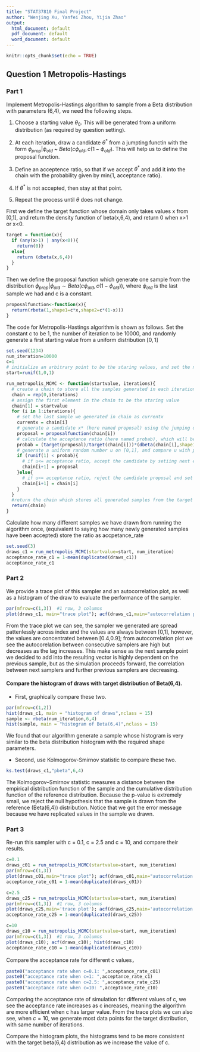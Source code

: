 ```yaml
---
title: "STAT37810 Final Project"
author: "Wenjing Xu, Yanfei Zhou, Yijia Zhao"
output:
  html_document: default
  pdf_document: default
  word_document: default
---
```


```r
knitr::opts_chunk$set(echo = TRUE)
```

## Question 1 Metropolis-Hastings

### Part 1

Implement Metropolis-Hastings algorithm to sample from a Beta distribution with parameters (6,4), we need the following steps. 

1. Choose a starting value $\theta_0$. This will be generated from a uniform distribution (as required by question setting).

2. At each iteration, draw a candidate $\theta^*$ from a jumpting functin with the form $\phi_{prop}|\phi_{old}$ ~ $Beta(c\phi_{old}, c(1-\phi_{old})$. This will help us to define the proposal function. 

3. Define an acceptence ratio, so that if we accept $\theta^*$ and add it into the chain with the probability given by min{1, acceptance ratio}. 

4. If $\theta^*$ is not accepted, then stay at that point. 

5. Repeat the process until $\theta$ does not change. 


First we define the target function whose domain only takes values x from [0,1], and return the density function of beta(x,6,4), and return 0 when x>1 or x<0.
```r
target = function(x){
  if (any(x>1) | any(x<0)){
    return(0)}
  else{
    return (dbeta(x,6,4))
  }
}
```


Then we define the proposal function which generate one sample from the distribution $\phi_{prop}|\phi_{old} \sim Beta(c\phi_{old},c(1-\phi_{old}))$, where $\phi_{old}$ is the last sample we had and c is a constant.
```r
proposalfunction<-function(x){
  return(rbeta(1,shape1=c*x,shape2=c*(1-x)))
}
```


The code for Metropolis-Hastings algorithm is shown as follows. Set the constant c to be 1, the number of iteration to be 10000, and randomly generate a first starting value from a uniform distribution $[0,1]$ 
```r
set.seed(1234)
num_iteration=10000
c=1
# initialize an arbitrary point to be the staring values, and set the number of iterations
start=runif(1,0,1)

run_metropolis_MCMC <- function(startvalue, iterations){ 
  # create a chain to store all the samples generated in each iterations
  chain = rep(0,iterations)
  # assign the first element in the chain to be the staring value
  chain[1] = startvalue
  for (i in 1:iterations){
    # set the last sample we generated in chain as currentx
    currentx = chain[i]
    # generate a candidate x* (here named proposal) using the jumping distribution given in the question, with parameter phi equals current x
    proposal = proposalfunction(chain[i])
    # calculate the acceptance ratio (here named probab), which will be used to decide whether to accept or reject the candidate
    probab = (target(proposal)/target(chain[i]))*(dbeta(chain[i],shape1=c*proposal,shape2=c*(1-proposal)/dbeta(proposal,shape1=c*chain[i],shape2=c*(1-chain[i]))))
    # generate a uniform random number u on [0,1], and compare u with probab to determine either to keep the  candidate in chain or drop it
    if (runif(1) < probab){
      # if u<= acceptance ratio, accept the candidate by setiing next element in the chain to proposal
      chain[i+1] = proposal
    }else{
      # if u<= acceptance ratio, reject the candidate proposal and set next element same as last element(currentx)
      chain[i+1] = chain[i]
    }
  }
  #return the chain which stores all generated samples from the target distribution
  return(chain)
}
```

Calculate how many different samples we have drawn from running the algorithm once, (equivalent to saying how many newly generated samples have been accepted) store the ratio as accpetance_rate
```r
set.seed(3)
draws_c1 = run_metropolis_MCMC(startvalue=start, num_iteration)
acceptance_rate_c1 = 1-mean(duplicated(draws_c1))
acceptance_rate_c1
```




### Part 2

We provide a trace plot of this sampler and an autocorrelation plot, as well as a histogram of the draw to evaluate the performance of the sampler.
```r
par(mfrow=c(1,3))  #1 row, 3 columns
plot(draws_c1, main="trace plot"); acf(draws_c1,main="autocorrelation plot"); hist(draws_c1,main="histogram") 
```

From the trace plot we can see, the sampler we generated are spread pattenlessly across index and the values are always between [0,1], however, the values are concentrated between [0.4,0.9]; from autocorrelation plot we see the autocorelation between consecutive samplers are high but decreases as the lag increases. This make sense as the next sample point we decided to add into the resulting vector is highly dependent on the previous sample, but as the simulation proceeds forward, the correlation between next samplers and further previous samplers are decreasing. 


#### Compare the histogram of draws with target distribution of Beta(6,4).
- First, graphically compare these two. 
```r
par(mfrow=c(1,2))
hist(draws_c1, main = "histogram of draws",nclass = 15)
sample <- rbeta(num_iteration,6,4)
hist(sample, main = "histogram of Beta(6,4)",nclass = 15)
```

We found that our algorithm generate a sample whose histogram is very similar to the beta distribution histogram with the required shape parameters.

- Second, use Kolmogorov-Smirnov statistic to compare these two.
```r
ks.test(draws_c1,"pbeta",6,4)
```
The Kolmogorov–Smirnov statistic measures a distance between the empirical distribution function of the sample and the cumulative distribution function of the reference distribution. Because the p-value is extremely small, we reject the null hypothesis that the sample is drawn from the reference (Beta(6,4)) distribution. Notice that we got the error message because we have replicated values in the sample we drawn.




### Part 3

Re-run this sampler with c = 0.1, c = 2.5 and c = 10, and compare their results. 
```r
c=0.1
draws_c01 = run_metropolis_MCMC(startvalue=start, num_iteration)
par(mfrow=c(1,3)) 
plot(draws_c01,main="trace plot"); acf(draws_c01,main="autocorrelation plot"); hist(draws_c01,main="histogram") 
acceptance_rate_c01 = 1-mean(duplicated(draws_c01))
```


```r
c=2.5
draws_c25 = run_metropolis_MCMC(startvalue=start, num_iteration)
par(mfrow=c(1,3))  #1 row, 3 columns
plot(draws_c25,main='trace plot'); acf(draws_c25,main='autocorrelation plot'); hist(draws_c25,main='histogram') 
acceptance_rate_c25 = 1-mean(duplicated(draws_c25))
```


```r
c=10
draws_c10 = run_metropolis_MCMC(startvalue=start, num_iteration)
par(mfrow=c(1,3))  #1 row, 3 columns
plot(draws_c10); acf(draws_c10); hist(draws_c10) 
acceptance_rate_c10 = 1-mean(duplicated(draws_c10))
```

Compare the acceptance rate for different c values，
```r
paste0("acceptance rate when c=0.1: ",acceptance_rate_c01)
paste0("acceptance rate when c=1: ",acceptance_rate_c1)
paste0("acceptance rate when c=2.5: ",acceptance_rate_c25)
paste0("acceptance rate when c=10: ",acceptance_rate_c10)
```

Comparing the acceptance rate of simulation for different values of c, we see the acceptance rate increases as c increases, meaning the algorithm are more efficient when c has larger value. From the trace plots we can also see, when $c=10$, we generate most data points for the target distribution, with same number of iterations.

Compare the histogram plots, the histograms tend to be more consistent with the target beta(6,4) distribution as we increase the value of c. 

